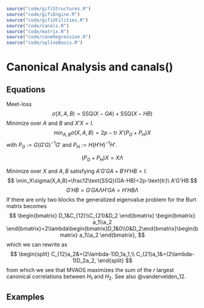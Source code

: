 ```r
source("code/gifiStructures.R")
source("code/gifiEngine.R")
source("code/gifiUtilities.R")
source("code/canals.R")
source("code/matrix.R")
source("code/coneRegression.R")
source("code/splineBasis.R")
```

# Canonical Analysis and canals()

## Equations

Meet-loss
$$
\sigma(X,A,B)=\text{SSQ}(X-GA)+\text{SSQ}(X-HB)
$$
Minimize over $A$ and $B$ and $X'X=I$. 
$$
\min_{A,B}\sigma(X,A,B)=2p-\text{tr}\ X'(P_G+P_H)X
$$
with $P_G:=G(G'G)^{-1}G'$ and $P_H:=H(H'H)^{-1}H'$.

$$
(P_G+P_H)X=X\Lambda
$$

Minimize over $X$ and $A,B$ satisfying $A'G'GA+B'H'HB=I$.
$$
\min_X\sigma(X,A,B)=\frac12\text{SSQ}(GA-HB)=2p-\text{tr}\ A'G'HB
$$
$$
G'HB=G'GA\Lambda
H'GA=H'HB\Lambda
$$
If there are only two blocks the generalized eigenvalue problem for the Burt matrix becomes
$$
\begin{bmatrix}
D_1&C_{12}\\C_{21}&D_2
\end{bmatrix}
\begin{bmatrix}
a_1\\a_2
\end{bmatrix}=2\lambda\begin{bmatrix}D_1&0\\0&D_2\end{bmatrix}\begin{bmatrix}
a_1\\a_2
\end{bmatrix},
$$
which we can rewrite as
$$
\begin{split}
C_{12}a_2&=(2\lambda-1)D_1a_1,\\
C_{21}a_1&=(2\lambda-1)D_2a_2,
\end{split}
$$
from which we see that MVAOS maximizes the sum of the $r$ largest canonical correlations between $H_1$ and $H_2$. See also @vandervelden_12.

## Examples
